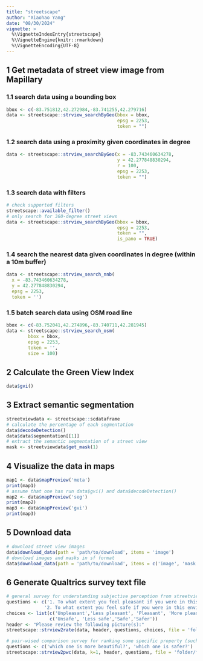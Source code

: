 ```yaml
---
title: "streetscape"
author: "Xiaohao Yang"
date: "08/30/2024"
vignette: >
  %\VignetteIndexEntry{streetscape}
  %\VignetteEngine{knitr::rmarkdown}
  %\VignetteEncoding{UTF-8}
---
```


## 1 Get metadata of street view image from Mapillary 

### 1.1 search data using a bounding box

```r
bbox <- c(-83.751812,42.272984,-83.741255,42.279716)
data <- streetscape::strview_searchByGeo(bbox = bbox,
                                         epsg = 2253,
                                         token = "")

```

### 1.2 search data using a proximity given coordinates in degree

```r
data <- streetscape::strview_searchByGeo(x = -83.743460634278,
                                         y = 42.277848830294,
                                         r = 100,
                                         epsg = 2253,
                                         token = "")
```

### 1.3 search data with filters

```r
# check supported filters
streetscape::available_filter()
# only search for 360-degree street views
data <- streetscape::strview_searchByGeo(bbox = bbox,
                                         epsg = 2253,
                                         token = "",
                                         is_pano = TRUE)
```

### 1.4 search the nearest data given coordinates in degree (within a 10m buffer)

```r
data <- streetscape::strview_search_nnb(
  x = -83.743460634278,
  y = 42.277848830294,
  epsg = 2253,
  token = '')
```

### 1.5 batch search data using OSM road line

```r
bbox <- c(-83.752041,42.274896,-83.740711,42.281945)
data <- streetscape::strview_search_osm(
        bbox = bbox,
        epsg = 2253,
        token = '',
        size = 100)
```

## 2 Calculate the Green View Index

```r
data$gvi()
```

## 3 Extract semantic segmentation 

```r
streetviewdata <- streetscape::scdataframe
# calculate the percentage of each segmentation
data$decodeDetection()
data$data$segmentation[[1]]
# extract the semantic segmentation of a street view
mask <- streetviewdata$get_mask(1)
```

## 4 Visualize the data in maps

```r
map1 <- data$mapPreview('meta')
print(map1)
# assume that one has run data$gvi() and data$decodeDetection()
map2 <- data$mapPreview('seg')
print(map2)
map3 <- data$mapPreview('gvi')
print(map3)
```

## 5 Download data

```r
# download street view images
data$download_data(path = 'path/to/download', items = 'image')
# download images and masks in sf format
data$download_data(path = 'path/to/download', items = c('image', 'mask'))
```

## 6 Generate Qualtrics survey text file

```r
# general survey for understanding subjective perception from streetviews
questions <- c('1. To what extent you feel pleasant if you were in this environment', 
              '2. To what extent you feel safe if you were in this environment')
choices <- list(c('Unpleasant','Less pleasant', 'Pleasant', 'More pleasant'), 
                c('Unsafe', 'Less safe','Safe','Safer'))
header <- "Please review the following picture(s):"
streetscape::strview2rate(data, header, questions, choices, file = 'folder/filename')

# pair-wised comparison survey for ranking some specific property (such as perceived safety) of street views
questions <- c('which one is more beautiful?', 'which one is safer?')
streetscape::strview2pwc(data, k=1, header, questions, file = 'folder/filename')
```
